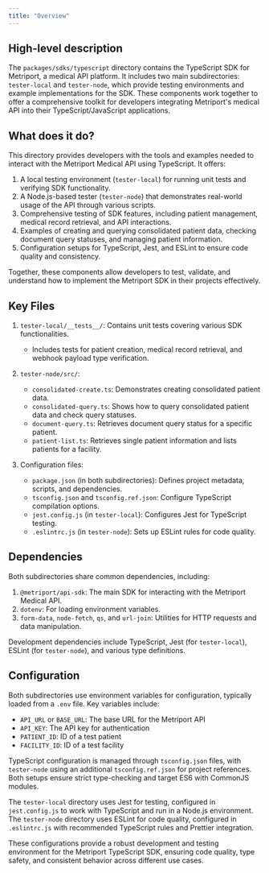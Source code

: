 ```yaml
---
title: "Overview"
---
```


## High-level description

The `packages/sdks/typescript` directory contains the TypeScript SDK for Metriport, a medical API platform. It includes two main subdirectories: `tester-local` and `tester-node`, which provide testing environments and example implementations for the SDK. These components work together to offer a comprehensive toolkit for developers integrating Metriport's medical API into their TypeScript/JavaScript applications.

## What does it do?

This directory provides developers with the tools and examples needed to interact with the Metriport Medical API using TypeScript. It offers:

1. A local testing environment (`tester-local`) for running unit tests and verifying SDK functionality.
2. A Node.js-based tester (`tester-node`) that demonstrates real-world usage of the API through various scripts.
3. Comprehensive testing of SDK features, including patient management, medical record retrieval, and API interactions.
4. Examples of creating and querying consolidated patient data, checking document query statuses, and managing patient information.
5. Configuration setups for TypeScript, Jest, and ESLint to ensure code quality and consistency.

Together, these components allow developers to test, validate, and understand how to implement the Metriport SDK in their projects effectively.

## Key Files

1. `tester-local/__tests__/`: Contains unit tests covering various SDK functionalities.
   - Includes tests for patient creation, medical record retrieval, and webhook payload type verification.

2. `tester-node/src/`:
   - `consolidated-create.ts`: Demonstrates creating consolidated patient data.
   - `consolidated-query.ts`: Shows how to query consolidated patient data and check query statuses.
   - `document-query.ts`: Retrieves document query status for a specific patient.
   - `patient-list.ts`: Retrieves single patient information and lists patients for a facility.

3. Configuration files:
   - `package.json` (in both subdirectories): Defines project metadata, scripts, and dependencies.
   - `tsconfig.json` and `tsconfig.ref.json`: Configure TypeScript compilation options.
   - `jest.config.js` (in `tester-local`): Configures Jest for TypeScript testing.
   - `.eslintrc.js` (in `tester-node`): Sets up ESLint rules for code quality.

## Dependencies

Both subdirectories share common dependencies, including:

1. `@metriport/api-sdk`: The main SDK for interacting with the Metriport Medical API.
2. `dotenv`: For loading environment variables.
3. `form-data`, `node-fetch`, `qs`, and `url-join`: Utilities for HTTP requests and data manipulation.

Development dependencies include TypeScript, Jest (for `tester-local`), ESLint (for `tester-node`), and various type definitions.

## Configuration

Both subdirectories use environment variables for configuration, typically loaded from a `.env` file. Key variables include:

- `API_URL` or `BASE_URL`: The base URL for the Metriport API
- `API_KEY`: The API key for authentication
- `PATIENT_ID`: ID of a test patient
- `FACILITY_ID`: ID of a test facility

TypeScript configuration is managed through `tsconfig.json` files, with `tester-node` using an additional `tsconfig.ref.json` for project references. Both setups ensure strict type-checking and target ES6 with CommonJS modules.

The `tester-local` directory uses Jest for testing, configured in `jest.config.js` to work with TypeScript and run in a Node.js environment. The `tester-node` directory uses ESLint for code quality, configured in `.eslintrc.js` with recommended TypeScript rules and Prettier integration.

These configurations provide a robust development and testing environment for the Metriport TypeScript SDK, ensuring code quality, type safety, and consistent behavior across different use cases.